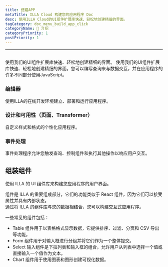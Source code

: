 ```yaml
---
title: 搭建APP
metaTitle: ILLA Cloud 构建您的应用程序 Doc
desc: 使用ILLA Cloud的UI组件扩展库快速、轻松地创建精细的界面。
tagCategory: doc_menu_build_app_click
categoryName: 👋 介绍
categoryPriority: 1
postPriority: 1
---
```


* * *

## <Heading hidden>搭建APP</Heading>

使用我们的UI组件扩展库快速、轻松地创建精细的界面。 使用我们的UI组件扩展库快速、轻松地创建精细的界面。您可以编写查询来与数据交互，并在应用程序的许多不同部分使用JavaScript。

### 编辑器

使用ILLA的在线开发环境建立、部署和运行应用程序。

### 设计和可用性（页面、Transformer）

自定义样式和格式的个性化应用程序。

### 事件处理

事件处理程序允许您触发查询、控制组件和执行其他操作以响应用户交互。

## 组装组件

使用 ILLA 的 UI 组件库来构建您应用程序的用户界面。

组件是 ILLA 的重要组成部分，它们的功能类似于 React 组件，因为它们可以接受属性并具有内部状态。\
通过将 ILLA 的组件库与您的数据相结合，您可以构建交互式应用程序。

一些常见的组件包括：

-   Table 组件用于以表格格式显示数据，它提供排序、过滤、分页和 CSV 导出等功能。
-   Form 组件用于对输入框进行分组并将它们作为一个整体提交。
-   Select 输入组件是下拉列表和输入框的组合，允许用户从列表中选择一个值或直接输入一个值作为文本。
-   Chart 组件用于使用图表和图形创建可视化数据。
